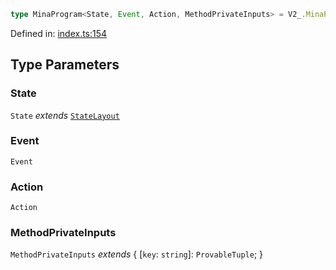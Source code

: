 ```ts
type MinaProgram<State, Event, Action, MethodPrivateInputs> = V2_.MinaProgram<State, Event, Action, MethodPrivateInputs>;
```

Defined in: [index.ts:154](https://github.com/o1-labs/o1js/blob/fca908c243ee8e908efacaf73a882d48759e675a/src/index.ts#L154)

## Type Parameters

### State

`State` *extends* [`StateLayout`](StateLayout.mdx)

### Event

`Event`

### Action

`Action`

### MethodPrivateInputs

`MethodPrivateInputs` *extends* \{
[`key`: `string`]: `ProvableTuple`;
\}
